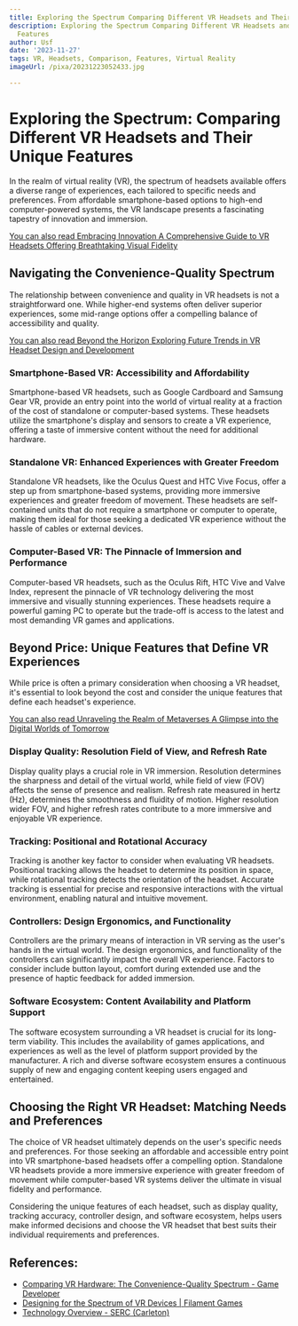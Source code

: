 ```yaml
---
title: Exploring the Spectrum Comparing Different VR Headsets and Their Unique Features
description: Exploring the Spectrum Comparing Different VR Headsets and Their Unique
  Features
author: Usf
date: '2023-11-27'
tags: VR, Headsets, Comparison, Features, Virtual Reality
imageUrl: /pixa/20231223052433.jpg

---
```

# Exploring the Spectrum:  Comparing Different VR Headsets and Their Unique Features

In the realm of virtual reality (VR), the spectrum of headsets available offers a diverse range of experiences, each tailored to specific needs and preferences. From affordable smartphone-based options to high-end computer-powered systems, the VR  landscape presents a fascinating tapestry  of innovation and immersion.

[You  can also read Embracing Innovation A Comprehensive  Guide to VR Headsets  Offering Breathtaking Visual Fidelity](Embracing%20Innovation%20A%20Comprehensive%20Guide%20to%20VR%20Headsets%20Offering%20Breathtaking%20Visual%20Fidelity)


## Navigating  the Convenience-Quality Spectrum

The relationship between convenience and quality in VR headsets is not a straightforward one. While  higher-end systems often deliver  superior experiences, some mid-range options offer a compelling balance of accessibility and quality.

[You can also read Beyond the Horizon Exploring Future Trends in  VR Headset Design and Development](Beyond%20the%20Horizon%20Exploring%20Future%20Trends%20in%20VR%20Headset%20Design%20and%20Development)


### Smartphone-Based VR: Accessibility and Affordability

Smartphone-based VR headsets, such as Google Cardboard and Samsung Gear  VR, provide an entry point into the world of virtual reality  at  a fraction of the cost of standalone or computer-based systems. These headsets utilize the smartphone's display  and sensors to create a  VR experience, offering a  taste of immersive content without the need  for additional hardware.

### Standalone  VR: Enhanced Experiences with Greater Freedom

Standalone VR headsets, like the Oculus Quest and HTC Vive Focus,  offer a step up from smartphone-based systems, providing more immersive experiences and greater freedom of movement. These  headsets are self-contained units  that do not require a smartphone or computer to operate, making them ideal for those seeking a dedicated VR experience without the hassle  of cables or  external devices.

### Computer-Based VR: The Pinnacle  of Immersion and Performance

Computer-based VR  headsets, such as  the Oculus Rift, HTC Vive and Valve Index, represent the pinnacle of VR technology delivering the most immersive  and visually stunning experiences. These headsets require a powerful gaming  PC to operate but the  trade-off is  access to the  latest and most demanding VR games and applications.

## Beyond Price: Unique Features that Define  VR Experiences

While price is often a primary consideration when choosing a VR headset, it's essential to look beyond the  cost  and consider the unique features that define  each headset's  experience.

[You can also read Unraveling the Realm of Metaverses A Glimpse  into the Digital Worlds of Tomorrow](Unraveling%20the%20Realm%20of%20Metaverses%20A%20Glimpse%20into%20the%20Digital%20Worlds%20of%20Tomorrow)


### Display Quality: Resolution Field of View, and Refresh Rate

Display quality plays a crucial role  in VR immersion. Resolution determines the sharpness and detail of the virtual world, while field of view (FOV) affects the sense of  presence and realism. Refresh rate measured in hertz (Hz), determines  the smoothness and fluidity of motion. Higher resolution wider FOV, and higher refresh rates contribute to  a more immersive and enjoyable VR experience.

### Tracking: Positional and Rotational Accuracy

Tracking is another key factor  to consider when evaluating VR headsets. Positional tracking allows  the headset to  determine its position in  space, while rotational tracking detects the orientation of the headset. Accurate tracking is essential for precise and responsive interactions  with the virtual  environment, enabling natural and intuitive  movement.

### Controllers: Design Ergonomics, and Functionality

Controllers  are the primary means of interaction in VR serving as  the  user's hands  in the virtual world. The design ergonomics, and functionality of the controllers can significantly impact the  overall VR  experience. Factors to consider include button  layout, comfort during extended use and the presence of haptic feedback for  added immersion.

###  Software Ecosystem: Content Availability and  Platform Support

The software ecosystem surrounding a VR headset is crucial for its long-term viability. This includes the availability of games applications, and experiences as well as the level of platform support provided by the manufacturer. A rich and  diverse software ecosystem ensures a continuous supply of new and engaging content keeping users engaged and entertained.

##  Choosing the Right VR Headset: Matching Needs and Preferences

The choice of VR headset ultimately depends on the user's specific needs  and preferences. For those seeking an affordable and accessible entry point into VR smartphone-based headsets offer a compelling option. Standalone VR headsets  provide a more immersive experience with greater freedom of  movement while computer-based VR systems deliver the ultimate in visual fidelity  and performance.

Considering  the unique features  of each headset, such as  display quality, tracking accuracy, controller design, and software ecosystem, helps  users make informed decisions and choose the  VR headset that best suits their individual requirements and preferences.

## References:
- [Comparing VR Hardware: The Convenience-Quality Spectrum - Game Developer](https://www.gamedeveloper.com/business/comparing-vr-hardware-the-convenience-quality-spectrum)
- [Designing for the Spectrum of VR Devices | Filament Games](https://www.filamentgames.com/blog/designing-spectrum-vr-devices/)
- [Technology Overview - SERC (Carleton)](https://serc.carleton.edu/TAVR/pedagogy/VRtechnology.html)
